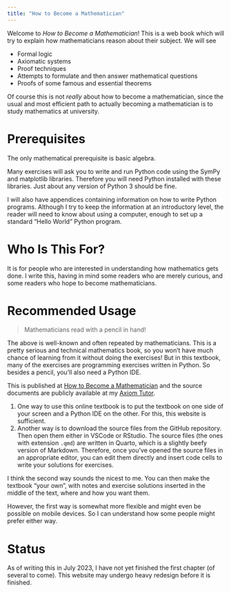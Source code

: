```yaml
---
title: "How to Become a Mathematician"
---
```


Welcome to *How to Become a Mathematician*! This is a web book which will try to explain how mathematicians reason about their subject. We will see

-   Formal logic
-   Axiomatic systems
-   Proof techniques
-   Attempts to formulate and then answer mathematical questions
-   Proofs of some famous and essential theorems

Of course this is not *really* about how to become a mathematician, since the usual and most efficient path to actually becoming a mathematician is to study mathematics at university.

# Prerequisites

The only mathematical prerequisite is basic algebra.

Many exercises will ask you to write and run Python code using the SymPy and matplotlib libraries. Therefore you will need Python installed with these libraries. Just about any version of Python 3 should be fine.

I will also have appendices containing information on how to write Python programs. Although I try to keep the information at an introductory level, the reader will need to know about using a computer, enough to set up a standard "Hello World" Python program.

# Who Is This For?

It is for people who are interested in understanding how mathematics gets done. I write this, having in mind some readers who are merely curious, and some readers who hope to become mathematicians.

# Recommended Usage

> Mathematicians read with a pencil in hand!

The above is well-known and often repeated by mathematicians. This is a pretty serious and technical mathematics book, so you won't have much chance of learning from it without doing the exercises! But in this textbook, many of the exercises are programming exercises written in Python.  So besides a pencil, you'll also need a Python IDE.

This is published at [How to Become a Mathematician](https://axiomtutor.quarto.pub/mathematical-reasoning-2023) and the source documents are publicly available at my [Axiom Tutor](https://github.com/axiomtutor/mathreason).

1.  One way to use this online textbook is to put the textbook on one side of your screen and a Python IDE on the other. For this, this website is sufficient.\
2.  Another way is to download the source files from the GitHub repository. Then open them either in VSCode or RStudio. The source files (the ones with extension `.qmd`) are written in Quarto, which is a slightly beefy version of Markdown. Therefore, once you've opened the source files in an appropriate editor, you can edit them directly and insert code cells to write your solutions for exercises.

I think the second way sounds the nicest to me. You can then make the textbook "your own", with notes and exercise solutions inserted in the middle of the text, where and how you want them. 

However, the first way is somewhat more flexible and might even be possible on mobile devices. So I can understand how some people might prefer either way.

# Status

As of writing this in July 2023, I have not yet finished the first chapter (of several to come). This website may undergo heavy redesign before it is finished.